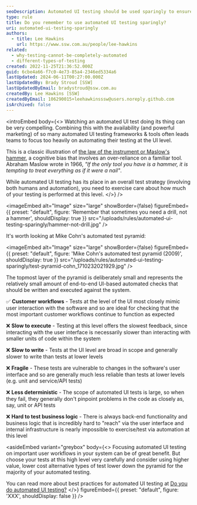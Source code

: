 ```yaml
---
seoDescription: Automated UI testing should be used sparingly to ensure a balanced approach that maximizes efficiency and minimizes unnecessary complexity.
type: rule
title: Do you remember to use automated UI testing sparingly?
uri: automated-ui-testing-sparingly
authors:
  - title: Lee Hawkins
    url: https://www.ssw.com.au/people/lee-hawkins
related:
  - why-testing-cannot-be-completely-automated
  - different-types-of-testing
created: 2022-11-25T21:36:52.000Z
guid: 6cbe4a66-f7c0-4e73-85a4-2346ed5334a6
lastUpdated: 2024-06-11T00:27:00.000Z
lastUpdatedBy: Brady Stroud [SSW]
lastUpdatedByEmail: bradystroud@ssw.com.au
createdBy: Lee Hawkins [SSW]
createdByEmail: 106290015+leehawkinsssw@users.noreply.github.com
isArchived: false
---
```


<introEmbed
  body={<>
Watching an automated UI test doing its thing can be very compelling. Combining this with the availability (and powerful marketing) of so many automated UI testing frameworks & tools often leads teams to focus too heavily on automating their testing at the UI level.

This is a classic illustration of [the law of the instrument or Maslow's hammer](https://en.wikipedia.org/wiki/Law_of_the_instrument), a cognitive bias that involves an over-reliance on a familiar tool. Abraham Maslow wrote in 1966, _"If the only tool you have is a hammer, it is tempting to treat everything as if it were a nail"_.

While automated UI testing has its place in an overall test strategy (involving both humans and automation), you need to exercise care about how much of your testing is performed at this level.
  </>}
/>

<imageEmbed
  alt="Image"
  size="large"
  showBorder={false}
  figureEmbed={{
    preset: "default",
    figure: 'Remember that sometimes you need a drill, not a hammer',
    shouldDisplay: true
  }}
  src="/uploads/rules/automated-ui-testing-sparingly/hammer-not-drill.jpg"
/>

It's worth looking at Mike Cohn's automated test pyramid:


<imageEmbed
  alt="Image"
  size="large"
  showBorder={false}
  figureEmbed={{
    preset: "default",
    figure: 'Mike Cohn\'s automated test pyramid (2009)',
    shouldDisplay: true
  }}
  src="/uploads/rules/automated-ui-testing-sparingly/test-pyramid-cohn_1710232021929.jpg"
/>

The topmost layer of the pyramid is deliberately small and represents the relatively small amount of end-to-end UI-based automated checks that should be written and executed against the system.

✅ **Customer workflows** - Tests at the level of the UI most closely mimic user interaction with the software and so are ideal for checking that the most important customer workflows continue to function as expected

❌ **Slow to execute** - Testing at this level offers the slowest feedback, since interacting with the user interface is necessarily slower than interacting with smaller units of code within the system

❌ **Slow to write** - Tests at the UI level are broad in scope and generally slower to write than tests at lower levels

❌ **Fragile** - These tests are vulnerable to changes in the software's user interface and so are generally much less reliable than tests at lower levels (e.g. unit and service/API tests)

❌ **Less deterministic** - The scope of automated UI tests is large, so when they fail, they generally don't pinpoint problems in the code as closely as, say, unit or API tests

❌ **Hard to test business logic** - There is always back-end functionality and business logic that is incredibly hard to "reach" via the user interface and internal infrastructure is nearly impossible to exercise/test via automation at this level

<asideEmbed
  variant="greybox"
  body={<>
    Focusing automated UI testing on important user workflows in your system can be of great benefit. But choose your tests at this high level very carefully and consider using higher value, lower cost alternative types of test lower down the pyramid for the majority of your automated testing.

You can read more about best practices for automated UI testing at [Do you do automated UI testing?](/automated-ui-testing)
  </>}
  figureEmbed={{
    preset: "default",
    figure: 'XXX',
    shouldDisplay: false
  }}
/>
